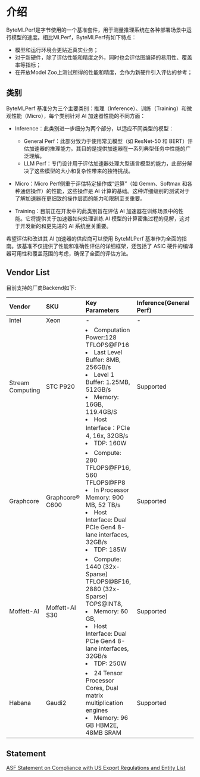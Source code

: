 # 介绍

ByteMLPerf是字节使用的一个基准套件，用于测量推理系统在各种部署场景中运行模型的速度。相比MLPerf，ByteMLPerf有如下特点：
- 模型和运行环境会更贴近真实业务；
- 对于新硬件，除了评估性能和精度之外，同时也会评估图编译的易用性、覆盖率等指标；
- 在开放Model Zoo上测试所得的性能和精度，会作为新硬件引入评估的参考；

## 类别
ByteMLPerf 基准分为三个主要类别：推理（Inference）、训练（Training）和微观性能（Micro），每个类别针对 AI 加速器性能的不同方面：

- Inference：此类别进一步细分为两个部分，以适应不同类型的模型：
  - General Perf：此部分致力于使用常见模型（如 ResNet-50 和 BERT）评估加速器的推理能力。其目的是提供加速器在一系列典型任务中性能的广泛理解。
  - LLM Perf：专门设计用于评估加速器处理大型语言模型的能力，此部分解决了这些模型的大小和复杂性带来的独特挑战。

- Micro：Micro Perf侧重于评估特定操作或“运算”（如 Gemm、Softmax 和各种通信操作）的性能，这些操作是 AI 计算的基础。这种详细级别的测试对于了解加速器在更细致的操作层面的能力和限制至关重要。

- Training：目前正在开发中的此类别旨在评估 AI 加速器在训练场景中的性能。它将提供关于加速器如何处理训练 AI 模型的计算密集过程的见解，这对于开发新的和更先进的 AI 系统至关重要。

希望评估和改进其 AI 加速器的供应商可以使用 ByteMLPerf 基准作为全面的指南。该基准不仅提供了性能和准确性评估的详细框架，还包括了 ASIC 硬件的编译器可用性和覆盖范围的考虑，确保了全面的评估方法。

## Vendor List
目前支持的厂商Backend如下:

| Vendor | SKU | Key Parameters | Inference(General Perf) | Inference(LLM Perf) |
| :---- | :----| :---- | :---- | :---- |
| Intel | Xeon | - | - | - |
| Stream Computing | STC P920 | <li>Computation Power:128 TFLOPS@FP16</li> <li> Last Level Buffer: 8MB, 256GB/s</li> <li>Level 1 Buffer: 1.25MB, 512GB/s </li>  <li> Memory: 16GB, 119.4GB/S </li><li> Host Interface：PCIe 4, 16x, 32GB/s </li> <li> TDP: 160W </li>| Supported| - |
| Graphcore | Graphcore® C600 | <li>Compute: 280 TFLOPS@FP16, 560 TFLOPS@FP8</li> <li> In Processor Memory: 900 MB, 52 TB/s </li><li> Host Interface: Dual PCIe Gen4 8-lane interfaces, 32GB/s </li><li> TDP: 185W  </li>| Supported| - |
| Moffett-AI | Moffett-AI S30 | <li>Compute: 1440 (32x-Sparse) TFLOPS@BF16, 2880 (32x-Sparse) TOPS@INT8,</li> <li> Memory: 60 GB, </li> <li> Host Interface: Dual PCIe Gen4 8-lane interfaces, 32GB/s </li><li> TDP: 250W </li> | Supported| - |
| Habana | Gaudi2 | <li>24 Tensor Processor Cores, Dual matrix multiplication engines</li> <li> Memory: 96 GB HBM2E, 48MB SRAM </li> | Supported | - |

## Statement
[ASF Statement on Compliance with US Export Regulations and Entity List](https://news.apache.org/foundation/entry/statement-by-the-apache-software)
